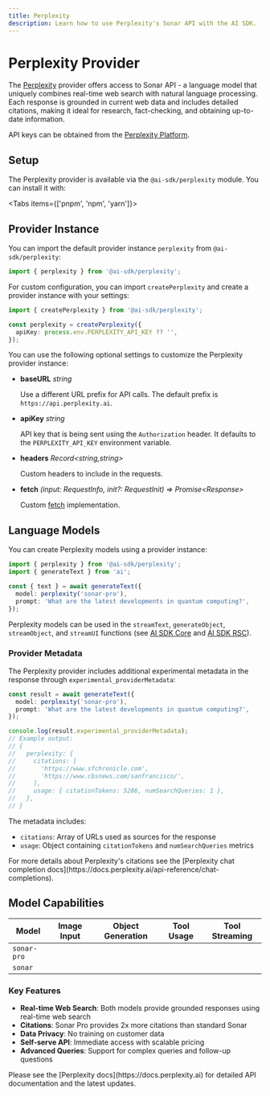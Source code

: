 ```yaml
---
title: Perplexity
description: Learn how to use Perplexity's Sonar API with the AI SDK.
---
```


# Perplexity Provider

The [Perplexity](https://sonar.perplexity.ai) provider offers access to Sonar API - a language model that uniquely combines real-time web search with natural language processing. Each response is grounded in current web data and includes detailed citations, making it ideal for research, fact-checking, and obtaining up-to-date information.

API keys can be obtained from the [Perplexity Platform](https://docs.perplexity.ai).

## Setup

The Perplexity provider is available via the `@ai-sdk/perplexity` module. You can install it with:

<Tabs items={['pnpm', 'npm', 'yarn']}>
  <Tab>
    <Snippet text="pnpm add @ai-sdk/perplexity" dark />
  </Tab>
  <Tab>
    <Snippet text="npm install @ai-sdk/perplexity" dark />
  </Tab>
  <Tab>
    <Snippet text="yarn add @ai-sdk/perplexity" dark />
  </Tab>
</Tabs>

## Provider Instance

You can import the default provider instance `perplexity` from `@ai-sdk/perplexity`:

```ts
import { perplexity } from '@ai-sdk/perplexity';
```

For custom configuration, you can import `createPerplexity` and create a provider instance with your settings:

```ts
import { createPerplexity } from '@ai-sdk/perplexity';

const perplexity = createPerplexity({
  apiKey: process.env.PERPLEXITY_API_KEY ?? '',
});
```

You can use the following optional settings to customize the Perplexity provider instance:

- **baseURL** _string_

  Use a different URL prefix for API calls.
  The default prefix is `https://api.perplexity.ai`.

- **apiKey** _string_

  API key that is being sent using the `Authorization` header. It defaults to
  the `PERPLEXITY_API_KEY` environment variable.

- **headers** _Record&lt;string,string&gt;_

  Custom headers to include in the requests.

- **fetch** _(input: RequestInfo, init?: RequestInit) => Promise&lt;Response&gt;_

  Custom [fetch](https://developer.mozilla.org/en-US/docs/Web/API/fetch) implementation.

## Language Models

You can create Perplexity models using a provider instance:

```ts
import { perplexity } from '@ai-sdk/perplexity';
import { generateText } from 'ai';

const { text } = await generateText({
  model: perplexity('sonar-pro'),
  prompt: 'What are the latest developments in quantum computing?',
});
```

Perplexity models can be used in the `streamText`, `generateObject`, `streamObject`, and `streamUI` functions
(see [AI SDK Core](/docs/ai-sdk-core) and [AI SDK RSC](/docs/ai-sdk-rsc)).

### Provider Metadata

The Perplexity provider includes additional experimental metadata in the response through `experimental_providerMetadata`:

```ts
const result = await generateText({
  model: perplexity('sonar-pro'),
  prompt: 'What are the latest developments in quantum computing?',
});

console.log(result.experimental_providerMetadata);
// Example output:
// {
//   perplexity: {
//     citations: [
//       'https://www.sfchronicle.com',
//       'https://www.cbsnews.com/sanfrancisco/',
//     ],
//     usage: { citationTokens: 5286, numSearchQueries: 1 },
//   },
// }
```

The metadata includes:

- `citations`: Array of URLs used as sources for the response
- `usage`: Object containing `citationTokens` and `numSearchQueries` metrics

<Note>
  For more details about Perplexity's citations see the [Perplexity chat
  completion docs](https://docs.perplexity.ai/api-reference/chat-completions).
</Note>

## Model Capabilities

| Model       | Image Input         | Object Generation   | Tool Usage          | Tool Streaming      |
| ----------- | ------------------- | ------------------- | ------------------- | ------------------- |
| `sonar-pro` | <Cross size={18} /> | <Cross size={18} /> | <Cross size={18} /> | <Cross size={18} /> |
| `sonar`     | <Cross size={18} /> | <Cross size={18} /> | <Cross size={18} /> | <Cross size={18} /> |

### Key Features

- **Real-time Web Search**: Both models provide grounded responses using real-time web search
- **Citations**: Sonar Pro provides 2x more citations than standard Sonar
- **Data Privacy**: No training on customer data
- **Self-serve API**: Immediate access with scalable pricing
- **Advanced Queries**: Support for complex queries and follow-up questions

<Note>
  Please see the [Perplexity docs](https://docs.perplexity.ai) for detailed API
  documentation and the latest updates.
</Note>
